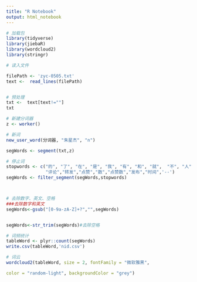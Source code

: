 ```yaml
---
title: "R Notebook"
output: html_notebook
---
```


```r
# 加载包
library(tidyverse)
library(jiebaR)
library(wordcloud2)
library(stringr)

# 读入文件

filePath <- 'zyc-0505.txt'
text <-  read_lines(filePath)


# 预处理
txt <-  text[text!=""]
txt

# 新建分词器
z <- worker()
```

```r
# 新词
new_user_word(分词器, "朱星杰", "n") 
```

```r
segWords <- segment(txt,z)
```

```r
# 停止词
stopwords <- c("的", "了", "在", "是", "我", "有", "和", "就",  "不", "人", "都", "一", "一个", "上", "也", "很", "到", "说", "要", "去", "你", "会", "着", "没有", "看", "好", "自己", "这",
               "评论","转发","点赞","数","点赞数","发布","时间",'--')
segWords <- filter_segment(segWords,stopwords)



# 去除数字、英文、空格
###去除数字和英文
segWords<-gsub("[0-9a-zA-Z]+?","",segWords)


segWords<-str_trim(segWords)#去除空格

# 词频统计
tableWord <- plyr::count(segWords)
write.csv(tableWord,'nid.csv')

# 词云
wordcloud2(tableWord, size = 2, fontFamily = "微软雅黑",  

color = "random-light", backgroundColor = "grey")  

```

